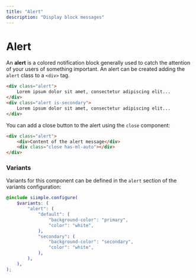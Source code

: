 ```yaml
---
title: "Alert"
description: "Display block messages"
---
```


# Alert

An **alert** is a colored notification block generally used to catch the attention of your users of something important. An alert can be created adding the `alert` class to a `<div>` tag.

```html live=true
<div class="alert">
    Lorem ipsum dolor sit amet, consectetur adipiscing elit...
</div>
<div class="alert is-secondary">
    Lorem ipsum dolor sit amet, consectetur adipiscing elit...
</div>
```

You can add a close button to the alert using the `close` component:

```html live=true
<div class="alert">
    <div>Content of the alert message</div>
    <div class="close has-ml-auto"></div>
</div>
```

### Variants

Variants for this component can be defined in the `alert` section of the variants configuration:

```scss
@include siimple.configure(
    $variants: (
        "alert": (
            "default": (
                "background-color": "primary",
                "color": "white",
            ),
            "secondary": (
                "background-color": "secondary",
                "color": "white",
            ),
        ),
    ),
);
```
